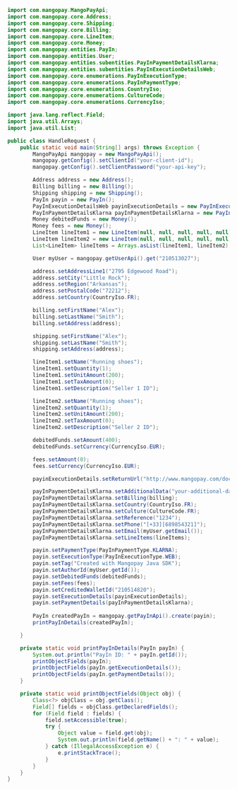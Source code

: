   
```java Java  
import com.mangopay.MangoPayApi;
import com.mangopay.core.Address;
import com.mangopay.core.Shipping;
import com.mangopay.core.Billing;
import com.mangopay.core.LineItem;
import com.mangopay.core.Money;
import com.mangopay.entities.PayIn;
import com.mangopay.entities.User;
import com.mangopay.entities.subentities.PayInPaymentDetailsKlarna;
import com.mangopay.entities.subentities.PayInExecutionDetailsWeb;
import com.mangopay.core.enumerations.PayInExecutionType;
import com.mangopay.core.enumerations.PayInPaymentType;
import com.mangopay.core.enumerations.CountryIso;
import com.mangopay.core.enumerations.CultureCode;
import com.mangopay.core.enumerations.CurrencyIso;

import java.lang.reflect.Field;
import java.util.Arrays;
import java.util.List;

public class HandleRequest {
    public static void main(String[] args) throws Exception {
        MangoPayApi mangopay = new MangoPayApi();
        mangopay.getConfig().setClientId("your-client-id");
        mangopay.getConfig().setClientPassword("your-api-key");

        Address address = new Address();
        Billing billing = new Billing();
        Shipping shipping = new Shipping();
        PayIn payin = new PayIn();
        PayInExecutionDetailsWeb payinExecutionDetails = new PayInExecutionDetailsWeb();
        PayInPaymentDetailsKlarna payInPaymentDetailsKlarna = new PayInPaymentDetailsKlarna();
        Money debitedFunds = new Money();
        Money fees = new Money();
        LineItem lineItem1 = new LineItem(null, null, null, null, null);
        LineItem lineItem2 = new LineItem(null, null, null, null, null);
        List<LineItem> lineItems = Arrays.asList(lineItem1, lineItem2);

        User myUser = mangopay.getUserApi().get("210513027");

        address.setAddressLine1("2795 Edgewood Road");
        address.setCity("Little Rock");
        address.setRegion("Arkansas");
        address.setPostalCode("72212");
        address.setCountry(CountryIso.FR);

        billing.setFirstName("Alex");
        billing.setLastName("Smith");
        billing.setAddress(address);

        shipping.setFirstName("Alex");
        shipping.setLastName("Smith");
        shipping.setAddress(address);

        lineItem1.setName("Running shoes");
        lineItem1.setQuantity(1);
        lineItem1.setUnitAmount(200);
        lineItem1.setTaxAmount(0);
        lineItem1.setDescription("Seller 1 ID");

        lineItem2.setName("Running shoes");
        lineItem2.setQuantity(1);
        lineItem2.setUnitAmount(200);
        lineItem2.setTaxAmount(0);
        lineItem2.setDescription("Seller 2 ID");

        debitedFunds.setAmount(400);
        debitedFunds.setCurrency(CurrencyIso.EUR);

        fees.setAmount(0);
        fees.setCurrency(CurrencyIso.EUR);

        payinExecutionDetails.setReturnUrl("http://www.mangopay.com/docs/please-ignore");

        payInPaymentDetailsKlarna.setAdditionalData("your-additional-data");
        payInPaymentDetailsKlarna.setBilling(billing);
        payInPaymentDetailsKlarna.setCountry(CountryIso.FR);
        payInPaymentDetailsKlarna.setCulture(CultureCode.FR);
        payInPaymentDetailsKlarna.setReference("1234");
        payInPaymentDetailsKlarna.setPhone("[+33][689854321]");
        payInPaymentDetailsKlarna.setEmail(myUser.getEmail());
        payInPaymentDetailsKlarna.setLineItems(lineItems);

        payin.setPaymentType(PayInPaymentType.KLARNA);
        payin.setExecutionType(PayInExecutionType.WEB);
        payin.setTag("Created with Mangopay Java SDK");
        payin.setAuthorId(myUser.getId());
        payin.setDebitedFunds(debitedFunds);
        payin.setFees(fees);
        payin.setCreditedWalletId("210514820");
        payin.setExecutionDetails(payinExecutionDetails);
        payin.setPaymentDetails(payInPaymentDetailsKlarna);
        
        PayIn createdPayIn = mangopay.getPayInApi().create(payin);
        printPayInDetails(createdPayIn);

    }

    private static void printPayInDetails(PayIn payIn) {
        System.out.println("PayIn ID: " + payIn.getId());
        printObjectFields(payIn);
        printObjectFields(payIn.getExecutionDetails());
        printObjectFields(payIn.getPaymentDetails());
    }

    private static void printObjectFields(Object obj) {
        Class<?> objClass = obj.getClass();
        Field[] fields = objClass.getDeclaredFields();
        for (Field field : fields) {
            field.setAccessible(true);
            try {
                Object value = field.get(obj);
                System.out.println(field.getName() + ": " + value);
            } catch (IllegalAccessException e) {
                e.printStackTrace();
            }
        }
    }   
}  
```